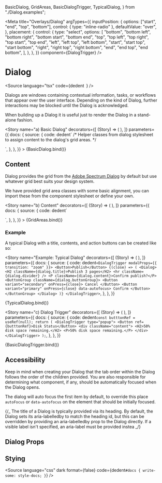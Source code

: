   BasicDialog,
  GridAreas,
  BasicDialogTrigger,
  TypicalDialog,
} from "./Dialog.examples";

<Meta
  title="Overlays/Dialog"
  argTypes={{
    inputPosition: {
      options: ["start", "end", "top", "bottom"],
      control: { type: "inline-radio" },
      defaultValue: "over",
    },
    placement: {
      control: {
        type: "select",
        options: [
          "bottom",
          "bottom left",
          "bottom right",
          "bottom start",
          "bottom end",
          "top",
          "top left",
          "top right",
          "top start",
          "top end",
          "left",
          "left top",
          "left bottom",
          "start",
          "start top",
          "start bottom",
          "right",
          "right top",
          "right bottom",
          "end",
          "end top",
          "end bottom",
        ],
      },
    },
  }}
  component={DialogTrigger}
/>

# Dialog

<Source
  language="tsx"
  code={dedent`
  `}
/>

Dialogs are windows containing contextual information, tasks, or workflows that appear over the user interface. Depending on the kind of Dialog, further interactions may be blocked until the Dialog is acknowledged.

When building up a Dialog it is useful just to render the Dialog in a stand-alone fashion.

<Story
  name="a) Basic Dialog"
  decorators={[
    (Story) => (
      <StoryGrid>
        <Story />
      </StoryGrid>
    ),
  ]}
  parameters={{
    docs: {
      source: {
        code: dedent`
/* Helper classes from dialog stylesheet to assign content to the dialog's grid areas. */
  <Dialog>
    <H2 className={dialog.title}>Internet Speed Test</H2>
    <Text className={dialog.header} as="header" vol={2}>
      Connection status: Connected
    </Text>
    <P className={dialog.content}>Content area.</P>
    <ButtonGroup className={dialog.buttonGroup}>
      <Button variant="secondary" onPress={close}>
        Cancel
      </Button>
      <Button variant="primary" onPress={close} data-autofocus>
        Confirm
      </Button>
    </ButtonGroup>
  </Dialog>
`,
      },
    },
  }}
>
  {BasicDialog.bind()}
</Story>

<Source language="tsx" id="overlays-dialog--a-basic-dialog" />

## Content

Dialog provides the grid from the [Adobe Spectrum Dialog](https://react-spectrum.adobe.com/react-spectrum/Dialog.html) by default but use whatever grid best suits your design system.

We have provided grid area classes with some basic alignment, you can import these from the component stylesheet or define your own.

<Source language="tsx" id="overlays-dialog--b-content" />

<Story
  name="b) Content"
  decorators={[
    (Story) => (
      <StoryGrid>
        <Story />
      </StoryGrid>
    ),
  ]}
  parameters={{
    docs: {
      source: {
        code: dedent`
  <Dialog>
    <span className={dialog.title}>title</span>
    <span className={dialog.header}>header</span>
    <span className={dialog.content}>content</span>
    <span className={dialog.buttonGroup}>buttonGroup</span>
  </Dialog>
`,
      },
    },
  }}
>
  {GridAreas.bind()}
</Story>

### Example

A typical Dialog with a title, contents, and action buttons can be created like so:

<Story
  name="Example: Typical Dialog"
  decorators={[
    (Story) => (
      <StoryCenteredInline>
        <Story />
      </StoryCenteredInline>
    ),
  ]}
  parameters={{
    docs: {
      source: {
        code: dedent`
<DialogTrigger modalProps={{ transition: "zoom" }}>
  <Button>Publish</Button>
  {(close) => (
    <Dialog>
      <H2 className={dialog.title}>Publish 3 pages</H2>
      <hr className={dialog.divider} />
      <P className={dialog.content}>Confirm publish?</P>
      <ButtonGroup className={dialog.buttonGroup}>
        <Button variant="secondary" onPress={close}>
          Cancel
        </Button>
        <Button variant="primary" onPress={close} data-autofocus>
          Confirm
        </Button>
      </ButtonGroup>
    </Dialog>
  )}
</DialogTrigger>
`,
      },
    },
  }}
>
  {TypicalDialog.bind()}
</Story>

<Source language="tsx" id="overlays-dialog--example-typical-dialog" />

<Story
  name="c) Dialog Trigger"
  decorators={[
    (Story) => (
      <StoryCenteredInline>
        <Story />
      </StoryCenteredInline>
    ),
  ]}
  parameters={{
    docs: {
      source: {
        code: dedent`
const butttonRef = useRef(null);
return (
  <DialogTrigger type="popup">
    <Button ref={butttonRef}>Disk Status</Button>
    <div className="content">
      <H2>50% disk space remaining.</H2>
      <P>50% disk space remaining.</P>
    </div>
  </DialogTrigger>
  );
`,
      },
    },
  }}
>
  {BasicDialogTrigger.bind()}
</Story>

<Source language="tsx" id="overlays-dialogtrigger--d-events" />

## Accessibility

Keep in mind when creating your Dialog that the tab order within the Dialog follows the order of the children provided. You are also responsible for determining what component, if any, should be automatically focused when the Dialog opens.

The dialog will auto focus the first item by default, to override this place `autoFocus` or `data-autofocus` on the element that should be initially focused.

{/_ The title of a Dialog is typically provided via its heading. By default, the Dialog sets its aria-labelledby to match the heading id, but this can be overridden by providing an aria-labelledby prop to the Dialog directly. If a visible label isn't specified, an aria-label must be provided instea _/}

## Dialog Props

<ArgsTable of={Dialog} />

## Stying

<Source
  language="css"
  dark
  format={false}
  code={dedent`
    #docs {
      write-some: style-docs;
    }
  `}
/>
